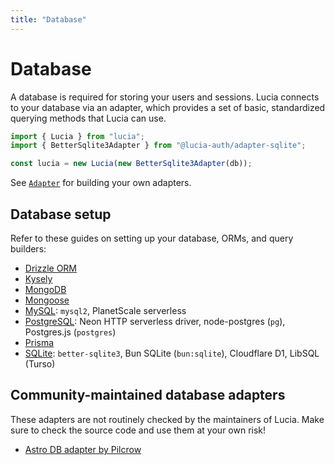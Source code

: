 ```yaml
---
title: "Database"
---
```


# Database

A database is required for storing your users and sessions. Lucia connects to your database via an adapter, which provides a set of basic, standardized querying methods that Lucia can use.

```ts
import { Lucia } from "lucia";
import { BetterSqlite3Adapter } from "@lucia-auth/adapter-sqlite";

const lucia = new Lucia(new BetterSqlite3Adapter(db));
```

See [`Adapter`](/reference/main/Adapter) for building your own adapters.

## Database setup

Refer to these guides on setting up your database, ORMs, and query builders:

- [Drizzle ORM](/database/drizzle)
- [Kysely](/database/kysely)
- [MongoDB](/database/mongodb)
- [Mongoose](/database/mongoose)
- [MySQL](/database/mysql): `mysql2`, PlanetScale serverless
- [PostgreSQL](/database/postgresql): Neon HTTP serverless driver, node-postgres (`pg`), Postgres.js (`postgres`)
- [Prisma](/database/prisma)
- [SQLite](/database/sqlite): `better-sqlite3`, Bun SQLite (`bun:sqlite`), Cloudflare D1, LibSQL (Turso)

## Community-maintained database adapters

These adapters are not routinely checked by the maintainers of Lucia. Make sure to check the source code and use them at your own risk!

- [Astro DB adapter by Pilcrow](https://github.com/pilcrowOnPaper/lucia-adapter-astrodb)
